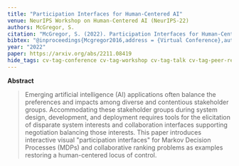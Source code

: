 ```yaml
---
title: "Participation Interfaces for Human-Centered AI"
venue: NeurIPS Workshop on Human-Centered AI (NeurIPS-22)
authors: McGregor, S.
citation: "McGregor, S. (2022). Participation Interfaces for Human-Centered AI. In Proceedings of the NeurIPS Workshop on Human-Centered AI (NeurIPS-22). Virtual Conference."
bibtex: "@inproceedings{Mcgregor2016,address = {Virtual Conference},author = {McGregor, S.}, booktitle = {Proceedings of the NeurIPS Workshop on Human-Centered AI},title = {{Participation Interfaces for Human-Centered AI}},year = {2022}}"
year: "2022"
paper: https://arxiv.org/abs/2211.08419
hide_tags: cv-tag-conference cv-tag-workshop cv-tag-talk cv-tag-peer-reviewed cv-tag-ml cv-tag-application cv-tag-compsust
---
```

**Abstract**

> Emerging artificial intelligence (AI) applications often balance the preferences and impacts among diverse and contentious stakeholder groups. Accommodating these stakeholder groups during system design, development, and deployment requires tools for the elicitation of disparate system interests and collaboration interfaces supporting negotiation balancing those interests. This paper introduces interactive visual "participation interfaces" for Markov Decision Processes (MDPs) and collaborative ranking problems as examples restoring a human-centered locus of control.
